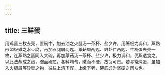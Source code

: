 ```yaml
---
---
---
```

title: 三鲜蛋
---



用鸡蛋三枚去壳，置碗中，加去油之火腿汤一茶杯、盐少许，用箸极力调和，蒸熟形如极嫩之水豆腐，再加火腿屑两匙、藦菇屑两匙、鲜虾仁两匙、生鸡蛋去壳一枚，连蒸熟之蛋同入大碗，再加藦菇汤一茶杯、盐少许，极力调和，仍蒸透食之。以此法蒸成之蛋，碗面碗底，各料均匀，嫩而不硬，故为可贵。若寻常炖蛋，虽加入火腿屑等珍贵之物，往往上清下浑，上嫩下老，碗底必为坚硬之肉块也。